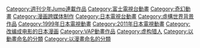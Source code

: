 {{Catnav|頁面分類|...|動畫影集|日本電視動畫|富士電視台動畫}}
{{Catnav|頁面分類|...|日本電視台|富士电视台|富士電視台動畫}}
{{Catnav|頁面分類|...|日本电视节目|日本電視動畫|富士電視台動畫}}
{{catmore}}
[[Category:週刊少年Jump連載作品|Category:週刊少年Jump連載作品]]
[[Category:富士電視台動畫|Category:富士電視台動畫]]
[[Category:奇幻動畫|Category:奇幻動畫]]
[[Category:漫画跨媒体制作|Category:漫画跨媒体制作]]
[[Category:日本電視台動畫|Category:日本電視台動畫]]
[[Category:虛構世界背景作品|Category:虛構世界背景作品]]
[[Category:1999年日本電視動畫|Category:1999年日本電視動畫]]
[[Category:2011年日本電視動畫|Category:2011年日本電視動畫]]
[[Category:改编成电影的日本漫画|Category:改编成电影的日本漫画]]
[[Category:VAP動畫作品|Category:VAP動畫作品]]
[[Category:虚构猎人|Category:虚构猎人]]
[[Category:以動畫命名的分類|Category:以動畫命名的分類]]
[[Category:以漫畫命名的分類|Category:以漫畫命名的分類]]